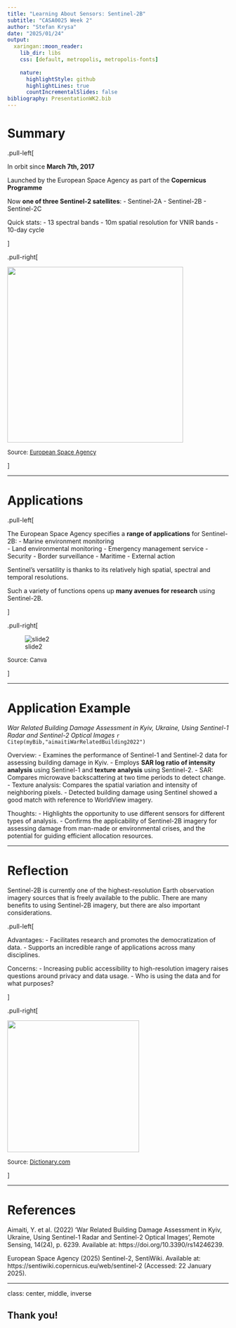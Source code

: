 ```yaml
---
title: "Learning About Sensors: Sentinel-2B"
subtitle: "CASA0025 Week 2"
author: "Stefan Krysa"
date: "2025/01/24"
output:
  xaringan::moon_reader:
    lib_dir: libs
    css: [default, metropolis, metropolis-fonts]
    
    nature:
      highlightStyle: github
      highlightLines: true
      countIncrementalSlides: false
bibliography: PresentationWK2.bib
---
```


# Summary

.pull-left[

In orbit since __March 7th, 2017__ 

Launched by the European Space Agency as part of the __Copernicus Programme__

Now __one of three Sentinel-2 satellites__:
- Sentinel-2A
- Sentinel-2B
- Sentinel-2C

Quick stats:
- 13 spectral bands
- 10m spatial resolution for VNIR bands
- 10-day cycle

]

.pull-right[

<img src="https://esoc.esa.int/sites/default/files/Sentinel-2_pillars%20916x700.jpg"
     width="400" height="400px"
     style="position:center; right:35px; top:100px;">

<p style="font-size:13px;">Source: <a href=" https://esoc.esa.int/sites/default/files/Sentinel-2_pillars%20916x700.jpg " target="_blank">European Space Agency</a></p>

]

---

# Applications

.pull-left[

The European Space Agency specifies a __range of applications__ for Sentinel-2B:
- Marine environment monitoring  
- Land environmental monitoring
- Emergency management service 
- Security 
  - Border surveillance
  - Maritime
  - External action
  
Sentinel's versatility is thanks to its relatively high spatial, spectral and temporal resolutions. 
  
Such a variety of functions opens up __many avenues for research__ using Sentinel-2B.

]

.pull-right[

![slide2](slide2.jpg)

<p style="font-size:13px;">Source: Canva</p>

]
 
---

# Application Example

*War Related Building Damage Assessment in Kyiv, Ukraine, Using Sentinel-1 Radar and Sentinel-2 Optical Images* `r Citep(myBib,"aimaitiWarRelatedBuilding2022")`

Overview:
- Examines the performance of Sentinel-1 and Sentinel-2 data for assessing building damage in Kyiv.
- Employs __SAR log ratio of intensity analysis__ using Sentinel-1 and __texture analysis__ using Sentinel-2.
  - SAR: Compares microwave backscattering at two time periods to detect change.
  - Texture analysis: Compares the spatial variation and intensity of neighboring pixels.
- Detected building damage using Sentinel showed a good match with reference to WorldView imagery.

Thoughts:
- Highlights the opportunity to use different sensors for different types of analysis.
- Confirms the applicability of Sentinel-2B imagery for assessing damage from man-made or environmental crises, and the potential for guiding efficient allocation resources.

---

# Reflection

Sentinel-2B is currently one of the highest-resolution Earth observation imagery sources that is freely available to the public. There are many benefits to using Sentinel-2B imagery, but there are also important considerations. 

.pull-left[

Advantages:
- Facilitates research and promotes the democratization of data. 
- Supports an incredible range of applications across many disciplines.

Concerns:
- Increasing public accessibility to high-resolution imagery raises questions around privacy and data usage.
  - Who is using the data and for what purposes?

]

.pull-right[

<img src="     https://www.dictionary.com/e/wp-content/uploads/2018/03/Thinking_Face_Emoji-Emoji-Island.png"
     width="300px" height="300px"
     style="position:center; right:10px; top:130px;">
     
<p style="font-size:13px;">Source: <a href=" https://www.dictionary.com/e/emoji/thinking-face-emoji" target="_blank">Dictionary.com</a></p>

]

---

# References

Aimaiti, Y. et al. (2022) ‘War Related Building Damage Assessment in Kyiv, Ukraine, Using Sentinel-1 Radar and Sentinel-2 Optical Images’, Remote Sensing, 14(24), p. 6239. Available at: https://doi.org/10.3390/rs14246239.

European Space Agency (2025) Sentinel-2, SentiWiki. Available at: https://sentiwiki.copernicus.eu/web/sentinel-2 (Accessed: 22 January 2025).

---
class: center, middle, inverse

## Thank you!
